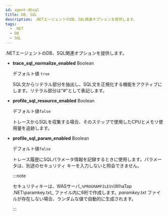 ```yaml
---
id: agent-dbsql
title: DB, SQL
description: .NETエージェントのDB、SQL関連オプションを提供します。
tags:
  - .NET
  - DB
  - SQL
---
```


.NETエージェントのDB、SQL関連オプションを提供します。

-   **trace_sql_normalize_enabled** <span class='type'>Boolean</span>

    デフォルト値 `true`

    SQL文からリテラル部分を抽出し、SQL文を正規化する機能をアクティブにします。リテラル部分は"#"として表記します。

-   **profile_sql_resource_enabled** <span class='type'>Boolean</span>

    デフォルト値`false`

    トレースからSQLを収集する場合、そのステップで使用したCPUとメモリ使用量を追跡します。

-   **profile_sql_param_enabled** <span class='type'>Boolean</span>

    デフォルト値`false`

    トレース履歴にSQLパラメータ情報を記録するときに使用します。パラメータは、別途のセキュリティ キーを入力しないと照会できません。

    :::note

    セキュリティキーは、WASサーバ_`%PROGRAMFILES%`\\WhaTap .NET\\paramkey.txt_ ファイル内に6桁で作成します。_paramkey.txt_ ファイルが存在しない場合、ランダムな値で自動的に生成されます。

    :::
